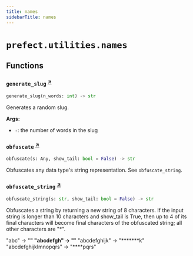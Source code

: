 ```yaml
---
title: names
sidebarTitle: names
---
```


# `prefect.utilities.names`

## Functions

### `generate_slug` <sup><a href="https://github.com/PrefectHQ/prefect/blob/main/src/prefect/utilities/names.py#L29" target="_blank">↗</a></sup>

```python
generate_slug(n_words: int) -> str
```


Generates a random slug.

**Args:**
- `-`: the number of words in the slug


### `obfuscate` <sup><a href="https://github.com/PrefectHQ/prefect/blob/main/src/prefect/utilities/names.py#L45" target="_blank">↗</a></sup>

```python
obfuscate(s: Any, show_tail: bool = False) -> str
```


Obfuscates any data type's string representation. See `obfuscate_string`.


### `obfuscate_string` <sup><a href="https://github.com/PrefectHQ/prefect/blob/main/src/prefect/utilities/names.py#L55" target="_blank">↗</a></sup>

```python
obfuscate_string(s: str, show_tail: bool = False) -> str
```


Obfuscates a string by returning a new string of 8 characters. If the input
string is longer than 10 characters and show_tail is True, then up to 4 of
its final characters will become final characters of the obfuscated string;
all other characters are "*".

"abc"      -> "********"
"abcdefgh" -> "********"
"abcdefghijk" -> "*******k"
"abcdefghijklmnopqrs" -> "****pqrs"

